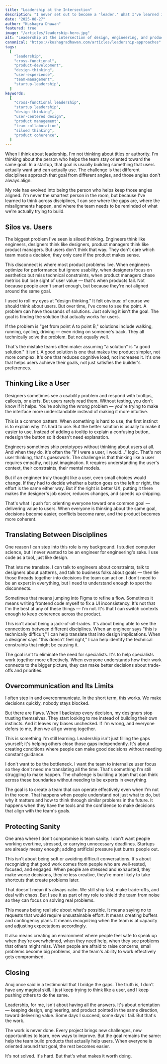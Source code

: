 ```yaml
---
title: "Leadership at the Intersection"
description: "I never set out to become a 'leader.' What I've learned is that leadership, at least in startups, is less about hierarchy and more about being the person who keeps things moving."
date: "2025-08-27"
author: "Kushagra Dhawan"
featured: true
image: "/articles/leadership-hero.jpg"
alt: "Leadership at the intersection of design, engineering, and product"
canonical: "https://kushagradhawan.com/articles/leadership-approaches"
tags:
  [
    "leadership",
    "cross-functional",
    "product-development",
    "design-thinking",
    "user-experience",
    "team-management",
    "startup-leadership",
  ]
keywords:
  [
    "cross-functional leadership",
    "startup leadership",
    "design thinking",
    "user-centered design",
    "product management",
    "team collaboration",
    "siloed thinking",
    "product coherence",
  ]
---
```


When I think about leadership, I'm not thinking about titles or authority. I'm thinking about the person who helps the team stay oriented toward the same goal. In a startup, that goal is usually building something that users actually want and can actually use. The challenge is that different disciplines approach that goal from different angles, and those angles don't always align.

My role has evolved into being the person who helps keep those angles aligned. I'm never the smartest person in the room, but because I've learned to think across disciplines, I can see where the gaps are, where the misalignments happen, and where the team needs to be reminded of what we're actually trying to build.

## Silos vs. Users

The biggest problem I've seen is siloed thinking. Engineers think like engineers, designers think like designers, product managers think like product managers. But users don't think that way. They don't care which team made a decision; they only care if the product makes sense.

This disconnect is where most product problems live. When engineers optimize for performance but ignore usability, when designers focus on aesthetics but miss technical constraints, when product managers chase metrics but lose sight of user value — that's when products fail. Not because people aren't smart enough, but because they're not aligned around the same goal.

I used to roll my eyes at "design thinking." It felt obvious: of course we should think about users. But over time, I've come to see the point. A problem can have thousands of solutions. Just solving it isn't the goal. The goal is finding the solution that actually works for users.

If the problem is "get from point A to point B," solutions include walking, running, cycling, driving — even riding on someone's back. They all technically solve the problem. But not equally well.

That's the mistake teams often make: assuming "a solution" is "a good solution." It isn't. A good solution is one that makes the product simpler, not more complex. It's one that reduces cognitive load, not increases it. It's one that helps users achieve their goals, not just satisfies the builder's preferences.

## Thinking Like a User

Designers sometimes see a usability problem and respond with tooltips, callouts, or alerts. But users rarely read them. Without testing, you don't know if it helps. You're solving the wrong problem — you're trying to make the interface more understandable instead of making it more intuitive.

This is a common pattern. When something is hard to use, the first instinct is to explain why it's hard to use. But the better solution is usually to make it easier to use. Instead of adding a tooltip to explain a confusing button, redesign the button so it doesn't need explanation.

Engineers sometimes ship prototypes without thinking about users at all. And when they do, it's often the "If I were a user, I would…" logic. That's not user thinking, that's guesswork. The challenge is that thinking like a user requires empathy, not just imagination. It requires understanding the user's context, their constraints, their mental models.

But if an engineer truly thought like a user, even small choices would change. If they had to decide whether a button goes on the left or right, the effort is the same either way. But if the right is better UX, putting it there makes the designer's job easier, reduces changes, and speeds up shipping.

That's what I push for: orienting everyone toward one common goal — delivering value to users. When everyone is thinking about the same goal, decisions become easier, conflicts become rarer, and the product becomes more coherent.

## Translating Between Disciplines

One reason I can step into this role is my background. I studied computer science, but I never wanted to be an engineer for engineering's sake. I use code as a tool, just like design.

That lets me translate. I can talk to engineers about constraints, talk to designers about patterns, and talk to business folks about goals — then tie those threads together into decisions the team can act on. I don't need to be an expert in everything, but I need to understand enough to spot the disconnects.

Sometimes that means jumping into Figma to refine a flow. Sometimes it means writing frontend code myself to fix a UI inconsistency. It's not that I'm the best at any of these things — I'm not. It's that I can switch contexts enough to keep coherence across the product.

This isn't about being a jack-of-all-trades. It's about being able to see the connections between different disciplines. When an engineer says "this is technically difficult," I can help translate that into design implications. When a designer says "this doesn't feel right," I can help identify the technical constraints that might be causing it.

The goal isn't to eliminate the need for specialists. It's to help specialists work together more effectively. When everyone understands how their work connects to the bigger picture, they can make better decisions about trade-offs and priorities.

## Overcommunication and Its Limits

I often step in and overcommunicate. In the short term, this works. We make decisions quickly, nobody stays blocked.

But there are flaws. When I backstop every decision, my designers stop trusting themselves. They start looking to me instead of building their own instincts. And it leaves my biases unchecked. If I'm wrong, and everyone defers to me, then we all go wrong together.

This is something I'm still learning. Leadership isn't just filling the gaps yourself; it's helping others close those gaps independently. It's about creating conditions where people can make good decisions without needing constant guidance.

I don't want to be the bottleneck. I want the team to internalize user focus so they don't need me translating all the time. That's something I'm still struggling to make happen. The challenge is building a team that can think across these boundaries without needing to be experts in everything.

The goal is to create a team that can operate effectively even when I'm not in the room. That happens when people understand not just what to do, but why it matters and how to think through similar problems in the future. It happens when they have the tools and the confidence to make decisions that align with the team's goals.

## Protecting Sanity

One area where I don't compromise is team sanity. I don't want people working overtime, stressed, or carrying unnecessary deadlines. Startups are already messy enough; adding artificial pressure just burns people out.

This isn't about being soft or avoiding difficult conversations. It's about recognizing that good work comes from people who are well-rested, focused, and engaged. When people are stressed and exhausted, they make worse decisions, they're less creative, they're more likely to take shortcuts that create problems later.

That doesn't mean it's always calm. We still ship fast, make trade-offs, and deal with chaos. But I see it as part of my role to shield the team from noise so they can focus on solving real problems.

This means being realistic about what's possible. It means saying no to requests that would require unsustainable effort. It means creating buffers and contingency plans. It means recognizing when the team is at capacity and adjusting expectations accordingly.

It also means creating an environment where people feel safe to speak up when they're overwhelmed, when they need help, when they see problems that others might miss. When people are afraid to raise concerns, small problems become big problems, and the team's ability to work effectively gets compromised.

## Closing

Anuj once said in a testimonial that I bridge the gaps. The truth is, I don't have any magical skill. I just keep trying to think like a user, and I keep pushing others to do the same.

Leadership, for me, isn't about having all the answers. It's about orientation — keeping design, engineering, and product pointed in the same direction, toward delivering value. Some days I succeed, some days I fail. But that's the work.

The work is never done. Every project brings new challenges, new opportunities to learn, new ways to improve. But the goal remains the same: help the team build products that actually help users. When everyone is oriented around that goal, the rest becomes easier.

It's not solved. It's hard. But that's what makes it worth doing.
